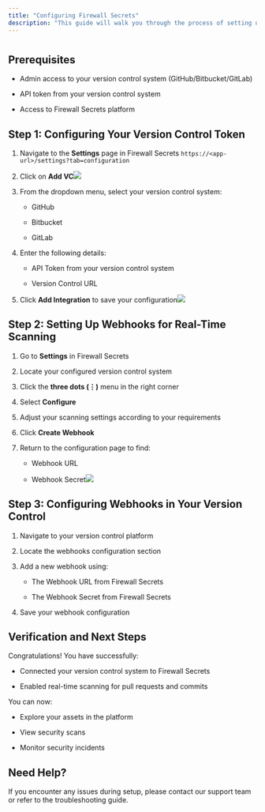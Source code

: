 ```yaml
---
title: "Configuring Firewall Secrets"
description: "This guide will walk you through the process of setting up Firewall Secrets for your version control system and enabling real-time scanning capabilities."
---
```


#

## Prerequisites

* Admin access to your version control system (GitHub/Bitbucket/GitLab)

* API token from your version control system

* Access to Firewall Secrets platform

## Step 1: Configuring Your Version Control Token

1. Navigate to the **Settings** page in Firewall Secrets `https://<app-url>/settings?tab=configuration`

2. Click on **Add VC**![](image.png)

3. From the dropdown menu, select your version control system:

   * GitHub

   * Bitbucket

   * GitLab

4. Enter the following details:

   * API Token from your version control system

   * Version Control URL

5. Click **Add Integration** to save your configuration![](Screenshot2024-12-11at1.37.15PM.png)

## Step 2: Setting Up Webhooks for Real-Time Scanning

1. Go to **Settings** in Firewall Secrets

2. Locate your configured version control system

3. Click the **three dots (⋮)** menu in the right corner

4. Select **Configure**

5. Adjust your scanning settings according to your requirements

6. Click **Create Webhook**

7. Return to the configuration page to find:

   * Webhook URL

   * Webhook Secret![](Screenshot2024-12-11at1.38.56PM.png)

## Step 3: Configuring Webhooks in Your Version Control

1. Navigate to your version control platform

2. Locate the webhooks configuration section

3. Add a new webhook using:

   * The Webhook URL from Firewall Secrets

   * The Webhook Secret from Firewall Secrets

4. Save your webhook configuration

## Verification and Next Steps

Congratulations! You have successfully:

* Connected your version control system to Firewall Secrets

* Enabled real-time scanning for pull requests and commits

You can now:

* Explore your assets in the platform

* View security scans

* Monitor security incidents

## Need Help?

If you encounter any issues during setup, please contact our support team or refer to the troubleshooting guide.